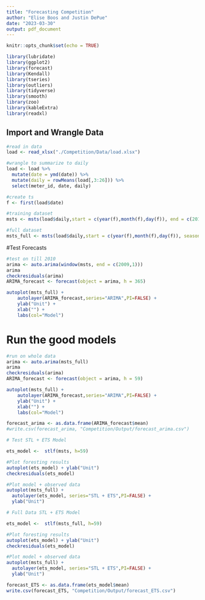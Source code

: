 ```yaml
---
title: "Forecasting Competition"
author: "Elise Boos and Justin DePue"
date: "2023-03-30"
output: pdf_document
---
```


```r
knitr::opts_chunk$set(echo = TRUE)
```

```r
library(lubridate)
library(ggplot2)
library(forecast)  
library(Kendall)
library(tseries)
library(outliers)
library(tidyverse)
library(smooth)
library(zoo)
library(kableExtra)
library(readxl)
```

## Import and Wrangle Data

```r
#read in data
load <- read_xlsx("./Competition/Data/load.xlsx")

#wrangle to summarize to daily 
load <- load %>% 
  mutate(date = ymd(date)) %>% 
  mutate(daily = rowMeans(load[,3:26])) %>%
  select(meter_id, date, daily)

#create ts 
f <- first(load$date)

#training dataset
msts <- msts(load$daily,start = c(year(f),month(f),day(f)), end = c(2010,1,1), seasonal.periods =c(7,365.25))

#full dataset 
msts_full <- msts(load$daily,start = c(year(f),month(f),day(f)), seasonal.periods =c(7,365.25))
```

#Test Forecasts 

```r
#test on till 2010
arima <- auto.arima(window(msts, end = c(2009,1)))
arima
checkresiduals(arima)
ARIMA_forecast <- forecast(object = arima, h = 365)

autoplot(msts_full) +
    autolayer(ARIMA_forecast,series="ARIMA",PI=FALSE) +
    ylab("Unit") +
    xlab("") +
    labs(col="Model")

```

# Run the good models 

```r
#run on whole data
arima <- auto.arima(msts_full)
arima
checkresiduals(arima)
ARIMA_forecast <- forecast(object = arima, h = 59)

autoplot(msts_full) +
    autolayer(ARIMA_forecast,series="ARIMA",PI=FALSE) +
    ylab("Unit") +
    xlab("") +
    labs(col="Model")

forecast_arima <- as.data.frame(ARIMA_forecast$mean)
#write.csv(forecast_arima, "Competition/Output/forecast_arima.csv")
```

```r

# Test STL + ETS Model

ets_model <-  stlf(msts, h=59)

#Plot foresting results
autoplot(ets_model) + ylab("Unit")
checkresiduals(ets_model)

#Plot model + observed data
autoplot(msts_full) +
  autolayer(ets_model, series="STL + ETS",PI=FALSE) +
  ylab("Unit")

```

```r
# Full Data STL + ETS Model

ets_model <-  stlf(msts_full, h=59)

#Plot foresting results
autoplot(ets_model) + ylab("Unit")
checkresiduals(ets_model)

#Plot model + observed data
autoplot(msts_full) +
  autolayer(ets_model, series="STL + ETS",PI=FALSE) +
  ylab("Unit")

forecast_ETS <- as.data.frame(ets_model$mean)
write.csv(forecast_ETS, "Competition/Output/forecast_ETS.csv")
```

